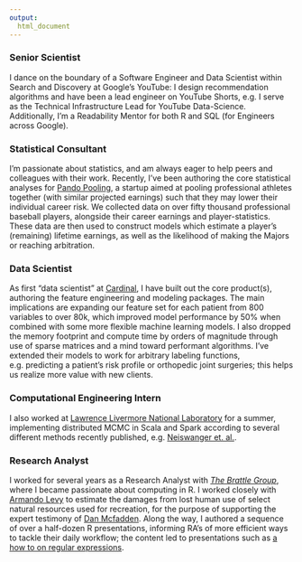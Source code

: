 ```yaml
---
output:
  html_document
---
```


<link rel="stylesheet" href="styles.css" type="text/css">

### Senior Scientist
I dance on the boundary of a Software Engineer and Data Scientist within Search and Discovery at Google's YouTube: I design recommendation algorithms and have been a lead engineer on YouTube Shorts, e.g.
I serve as the Technical Infrastructure Lead for YouTube Data-Science.
Additionally, I'm a Readability Mentor for both R and SQL (for Engineers across Google).

### Statistical Consultant
I'm passionate about statistics, and am always eager to help peers and colleagues with their work. Recently, I've been authoring the core statistical analyses for [Pando Pooling](https://www.pandopooling.com/), a startup aimed at pooling professional athletes together (with similar projected earnings) such that they may lower their individual career risk. We collected data on over fifty thousand professional baseball players, alongside their career earnings and player-statistics. These data are then used to construct models which estimate a player's (remaining) lifetime earnings, as well as the likelihood of making the Majors or reaching arbitration.

### Data Scientist
As first "data scientist" at [Cardinal](http://cardinalanalytx.com/), I have built out the core product(s), authoring the feature engineering and modeling packages. The main implications are expanding our feature set for each patient from 800 variables to over 80k, which improved model performance by 50% when combined with some more flexible machine learning models. I also dropped the memory footprint and compute time by orders of magnitude through use of sparse matrices and a mind toward performant algorithms. I've extended their models to work for arbitrary labeling functions, e.g. predicting a patient's risk profile or orthopedic joint surgeries; this helps us realize more value with new clients.

### Computational Engineering Intern
I also worked at [Lawrence Livermore National Laboratory](https://computation.llnl.gov/) for a summer, implementing distributed MCMC in Scala and Spark according to several different methods recently published, e.g. [Neiswanger et. al.](https://arxiv.org/abs/1311.4780).

### Research Analyst
I worked for several years as a Research Analyst with [*The Brattle Group*](http://www.brattle.com/), where I became passionate about computing in R.
I worked closely with [Armando Levy](http://www.brattle.com/experts/armando-levy) to
estimate the damages from lost human use of select natural resources used for recreation,
for the purpose of supporting the expert testimony of [Dan Mcfadden](https://eml.berkeley.edu/~mcfadden/). Along the way, I authored a sequence of 
over a half-dozen R presentations, informing RA's of more efficient ways to tackle their daily workflow; the content led to presentations such as [a how to on regular expressions](/Users/asantucci_cardinal/Dropbox/Stanford/Teaching/R/lecture_2_regex.pdf).
